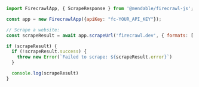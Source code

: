 ```js Node
import FirecrawlApp, { ScrapeResponse } from '@mendable/firecrawl-js';

const app = new FirecrawlApp({apiKey: "fc-YOUR_API_KEY"});

// Scrape a website:
const scrapeResult = await app.scrapeUrl('firecrawl.dev', { formats: ['markdown', 'html'] }) as ScrapeResponse;

if (scrapeResult) {
  if (!scrapeResult.success) {
    throw new Error(`Failed to scrape: ${scrapeResult.error}`)
  }

  console.log(scrapeResult)
}
```